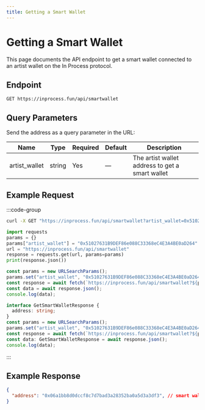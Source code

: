 ```yaml
---
title: Getting a Smart Wallet
---
```


# Getting a Smart Wallet

This page documents the API endpoint to get a smart wallet connected to an artist wallet on the In Process protocol.


## Endpoint

```
GET https://inprocess.fun/api/smartwallet
```

## Query Parameters

Send the address as a query parameter in the URL:

| Name              | Type   | Required | Default | Description                                              |
| ----------------  | ------ | -------- | ------- | -----------------------------------------------------    |
| artist_wallet     | string | Yes      | —       | The artist wallet address to get a smart wallet          |


## Example Request

:::code-group

```bash [cURL]
curl -X GET "https://inprocess.fun/api/smartwallet?artist_wallet=0x51027631B9DEF86e088C33368eC4E3A4BE0aD264"
```

```python [Python]
import requests
params = {}
params["artist_wallet"] = "0x51027631B9DEF86e088C33368eC4E3A4BE0aD264"
url = "https://inprocess.fun/api/smartwallet"
response = requests.get(url, params=params)
print(response.json())
```

```javascript [JavaScript]
const params = new URLSearchParams();
params.set("artist_wallet", "0x51027631B9DEF86e088C33368eC4E3A4BE0aD264");
const response = await fetch(`https://inprocess.fun/api/smartwallet?${params}`);
const data = await response.json();
console.log(data);
```

```typescript [TypeScript]
interface GetSmartWalletResponse {
  address: string;
}
const params = new URLSearchParams();
params.set("artist_wallet", "0x51027631B9DEF86e088C33368eC4E3A4BE0aD264");
const response = await fetch(`https://inprocess.fun/api/smartwallet?${params}`);
const data: GetSmartWalletResponse = await response.json();
console.log(data);
```

:::

## Example Response

```json
{
  "address": "0x06a1bb8d0dccf8c7d7bad3a28352ba0a5d3a3df3", // smart wallet address
}
```
